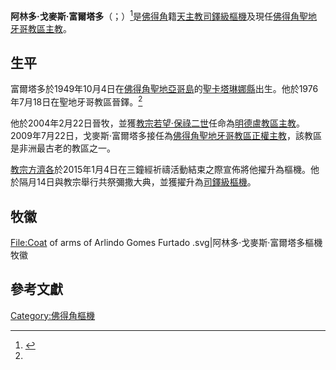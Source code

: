 {{expand|time=2015-08-07T12:16:30+00:00}}
{{refimprove|time=2015-08-07T12:16:30+00:00}}
{{Infobox Christian leader
| type             = cardinal
| honorific-prefix =
| name             = 阿林多·戈麥斯·富爾塔多<br />Arlindo Gomes Furtado
| honorific-suffix = 
| native_name      = 
| title            = [[天主教佛得角的聖地牙哥教區|天主教佛得角聖地牙哥教區主教]]
| image            = 
| image_size       = 
| alt              = 
| see              = 佛得角聖地牙哥
| province         = 
| metropolis       = 
| diocese          = 
| elected          = 
| appointed        = 2009年7月22日
| term             = 
| term_start       = 
| quashed          = 
| term_end         = 
| predecessor      = [[Paulino_do_Livramento_Évora|Paulino do Livramento Évora]]
| opposed          = （現任）
| successor        = 
| other_post       = Cardinal-Priest of San Timoteo
<!---------- Orders ---------->
| ordination       = 1976年7月18日
| ordained_by      = 
| consecration     = 2004年2月22日
| consecrated_by   = 
| cardinal         = 2015年2月14日
| created_cardinal_by = [[教宗方濟各|教宗方濟各]]
| rank             = [[樞機|司鐸級樞機]]
<!---------- Personal details ---------->
| birth_name       = 
| birth_date       = {{Birth date and age|1949|11|15}}
| birth_place      = [[佛得角|佛得角]][[聖地牙哥島_(佛得角)|聖地亞哥島]][[聖卡塔琳娜縣|聖卡塔琳娜縣]]
| death_date       = <!-- {{Death date and age|YYYY|MM|DD|YYYY|MM|DD}} (death date then birth date) -->
| death_place      = 
| buried           = 
| nationality      = 佛得角
| religion         = [[天主教|天主教]]
| residence        =  
| previous_post    = [[天主教明德盧教區|明德盧教區主教]]（2003年－2011年）
| education        =
| alma_mater       = 
| motto            = 
| signature        = 
| signature_alt    = 
| coat_of_arms     = Coat of arms of Arlindo Gomes Furtado .svg
| coat_of_arms_alt = 
}}
'''阿林多·戈麥斯·富爾塔多'''（{{lang-pt|Arlindo Gomes Furtado}}；{{bd|1949年|11月15日|catIdx=Arlindo Gomes Furtado}}）<ref name=ecclesia>{{cite web |title = Consistório 2015: Papa reforça papel das "periferias" no Colégio Cardinalício |url = http://www.agencia.ecclesia.pt/noticias/vaticano/consistorio-2015-papa-reforca-papel-das-periferias-no-colegio-cardinalicio/ |publisher = Agência Ecclesia |date = 2015-01-04 |language = pt |access-date = 2015-08-07 |archive-url = https://web.archive.org/web/20150105132309/http://www.agencia.ecclesia.pt/noticias/vaticano/consistorio-2015-papa-reforca-papel-das-periferias-no-colegio-cardinalicio/ |archive-date = 2015-01-05 |dead-url = yes }}</ref>是[[佛得角|佛得角]]籍[[天主教|天主教]][[樞機|司鐸級樞機]]及現任[[天主教佛得角的聖地牙哥教區|佛得角聖地牙哥教區主教]]。

==生平==
富爾塔多於1949年10月4日在[[佛得角|佛得角]][[聖地牙哥島_(佛得角)|聖地亞哥島]]的[[聖卡塔琳娜縣|聖卡塔琳娜縣]]出生。他於1976年7月18日在聖地牙哥教區晉鐸。<ref name=ecclesia/>

他於2004年2月22日晉牧，並獲[[教宗若望·保祿二世|教宗若望·保祿二世]]任命為[[天主教明德盧教區|明德盧教區主教]]。2009年7月22日，戈麥斯·富爾塔多接任為[[天主教佛得角的聖地牙哥教區|佛得角聖地牙哥教區正權主教]]，該教區是非洲最古老的教區之一。

[[教宗方濟各|教宗方濟各]]於2015年1月4日在三鐘經祈禱活動結束之際宣佈將他擢升為樞機。他於隔月14日與教宗舉行共祭彌撒大典，並獲擢升為[[樞機|司鐸級樞機]]。

== 牧徽 ==
<gallery>
File:Coat of arms of Arlindo Gomes Furtado .svg|阿林多·戈麥斯·富爾塔多樞機牧徽
</gallery>

==參考文獻==
{{reflist}}

{{樞機團}}
[[Category:佛得角樞機|Category:佛得角樞機]]